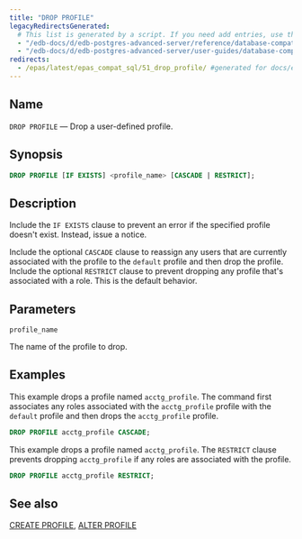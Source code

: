 ```yaml
---
title: "DROP PROFILE"
legacyRedirectsGenerated:
  # This list is generated by a script. If you need add entries, use the `legacyRedirects` key.
  - "/edb-docs/d/edb-postgres-advanced-server/reference/database-compatibility-for-oracle-developers-reference-guide/9.6/Database_Compatibility_for_Oracle_Developers_Reference_Guide.1.065.html"
  - "/edb-docs/d/edb-postgres-advanced-server/user-guides/database-compatibility-for-oracle-developers-guide/9.5/Database_Compatibility_for_Oracle_Developers_Guide.1.093.html"
redirects:
  - /epas/latest/epas_compat_sql/51_drop_profile/ #generated for docs/epas/reorg-role-use-case-mode
---
```


<div id="drop_profile" class="registered_link"></div>

## Name

`DROP PROFILE` &mdash; Drop a user-defined profile.

## Synopsis

```sql
DROP PROFILE [IF EXISTS] <profile_name> [CASCADE | RESTRICT];
```

## Description

Include the `IF EXISTS` clause to prevent an error if the specified profile doesn't exist. Instead, issue a notice.

Include the optional `CASCADE` clause to reassign any users that are currently associated with the profile to the `default` profile and then drop the profile. Include the optional `RESTRICT` clause to prevent dropping any profile that's associated with a role. This is the default behavior.

## Parameters

`profile_name`

 The name of the profile to drop.

## Examples

This example drops a profile named `acctg_profile`. The command first associates any roles associated with the `acctg_profile` profile with the `default` profile and then drops the `acctg_profile` profile.

```sql
DROP PROFILE acctg_profile CASCADE;
```

This example drops a profile named `acctg_profile`. The `RESTRICT` clause prevents dropping `acctg_profile` if any roles are associated with the profile.

```sql
DROP PROFILE acctg_profile RESTRICT;
```

## See also

[CREATE PROFILE](29_create_profile/#create_profile), [ALTER PROFILE](05_alter_profile/#alter_profile)
